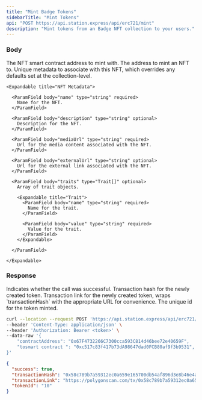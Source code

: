 ```yaml
---
title: "Mint Badge Tokens"
sidebarTitle: "Mint Tokens"
api: "POST https://api.station.express/api/erc721/mint"
description: "Mint tokens from an Badge NFT collection to your users."
---
```


### Body

<ParamField body="contractAddress" type="string" required>
  The NFT smart contract address to mint with.
</ParamField>

<ParamField body="to" type="string" required>
  The address to mint an NFT to.
</ParamField>

<ParamField body="uniqueMetadata" type="object" optional>
    Unique metadata to associate with this NFT, which overrides any defaults set at the collection-level.

    <Expandable title="NFT Metadata">

      <ParamField body="name" type="string" required>
        Name for the NFT.
      </ParamField>

      <ParamField body="description" type="string" optional>
        Description for the NFT.
      </ParamField>

      <ParamField body="mediaUrl" type="string" required>
        Url for the media content associated with the NFT.
      </ParamField>

      <ParamField body="externalUrl" type="string" optional>
        Url for the external link associated with the NFT.
      </ParamField>

      <ParamField body="traits" type="Trait[]" optional>
        Array of trait objects.

        <Expandable title="Trait">
          <ParamField body="name" type="string" required>
            Name for the trait.
          </ParamField>

          <ParamField body="value" type="string" required>
            Value for the trait.
          </ParamField>
        </Expandable>

      </ParamField>

    </Expandable>

</ParamField>

### Response

<ResponseField name="success" type="boolean">
  Indicates whether the call was successful.
</ResponseField>

<ResponseField name="transactionHash" type="string">
  Transaction hash for the newly created token.
</ResponseField>

<ResponseField name="transactionLink" type="string">
  Transaction link for the newly created token, wraps `transactionHash` with the
  appropriate URL for convenience.
</ResponseField>

<ResponseField name="tokenId" type="string" required>
  The unique id for the token minted.
</ResponseField>

<RequestExample>

```bash Example Request
curl --location --request POST 'https://api.station.express/api/erc721/mint' \
--header 'Content-Type: application/json' \
--header 'Authorization: Bearer <token>' \
--data-raw '{
    "contractAddress": "0x67F4732266C7300cca593C814d46bee72e40659F",
    "tosmart contract ": "0xc517c83f417b73dA98647dad0FCB80af9f3b9531",
}'
```

</RequestExample>

<ResponseExample>

```json Response
{
  "success": true,
  "transactionHash": "0x58c789b7a59312ec0a659e165700db54af896d3e8b46e4aeecb33b32b88157c9",
  "transactionLink": "https://polygonscan.com/tx/0x58c789b7a59312ec0a659e165700db54af896d3e8b46e4aeecb33b32b88157c9",
  "tokenId": "10"
}
```

</ResponseExample>
